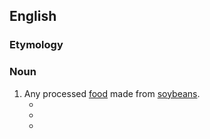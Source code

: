==English==

===Etymology===
{{compound|en|soy|food}}

===Noun===
{{en-noun|~}}

# Any processed [[food]] made from [[soybean]]s.
#* {{quote-journal|en|magazine=INTSOY Series|page=119|year=1974|passage=Jin-ling stated that although there is a long tradition of '''soyfood''' use in Сhina, China can acauire a great deal of knowledge from Japan.}}
#* {{quote-journal|en|magazine=Whole Earth|year=1999|passage=In the 1960s, “Baco-Bits," made from soy-fatted flour, became America's first commercially successful industrial '''soyfood''' product, a cheap non-meat substitute for bacon, easily used in various dishes.}}
#* {{quote-journal|en|journal=Trends in Cancer Prevention|page=23|year=2007|title=A Meta-Analysis of Soyfoods and Risk of Breast Cancer in Women|passage=Food frequency questionnaire was the method of dietary assessment in these studies, and soy intake was assessed in one of the three ways, '''soyfoods''' (as a group of foods or a specific type of '''soyfoods''', e.g. bean curd), soy protein, or soy isoflavones.|author=Lin Yan}}